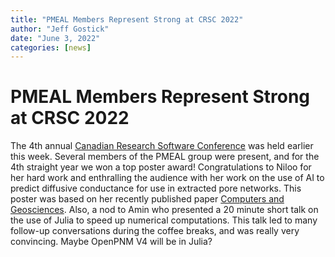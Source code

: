 ```yaml
---
title: "PMEAL Members Represent Strong at CRSC 2022"
author: "Jeff Gostick"
date: "June 3, 2022"
categories: [news]
---
```


# PMEAL Members Represent Strong at CRSC 2022
The 4th annual [Canadian Research Software Conference](https://www.canarie.ca/event/crsc-2022/) was held earlier this week.  Several members of the PMEAL group were present, and for the 4th straight year we won a top poster award!  Congratulations to Niloo for her hard work and enthralling the audience with her work on the use of AI to predict diffusive conductance for use in extracted pore networks.  This poster was based on her recently published paper [Computers and Geosciences](https://doi.org/10.1016/j.cageo.2022.105086).  Also, a nod to Amin who presented a 20 minute short talk on the use of Julia to speed up numerical computations.  This talk led to many follow-up conversations during the coffee breaks, and was really very convincing.  Maybe OpenPNM V4 will be in Julia?
